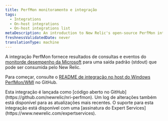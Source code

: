 ```yaml
---
title: PerfMon monitoramento e integração
tags:
  - Integrations
  - On-host integrations
  - On-host integrations list
metaDescription: An introduction to New Relic's open-source PerfMon integration.
freshnessValidatedDate: never
translationType: machine
---
```


A integração PerfMon fornece resultados de consultas e eventos do [monitorde desempenho da Microsoft](https://docs.microsoft.com/en-us/previous-versions/windows/it-pro/windows-server-2008-R2-and-2008/cc749154(v%3dws.11)) para uma saída padrão (stdout) que pode ser consumida pelo New Relic.

Para começar, consulte o [README de integração no host do Windows PerfMon/WMI](https://github.com/newrelic/nri-perfmon) no GitHub.

<Callout variant="tip">
  Esta integração é lançada como [código aberto no GitHub](https://github.com/newrelic/nri-perfmon). Um log de alterações também está disponível para as atualizações mais recentes. O suporte para esta integração está disponível com uma [assinatura do Expert Services](https://www.newrelic.com/expertservices).
</Callout>
